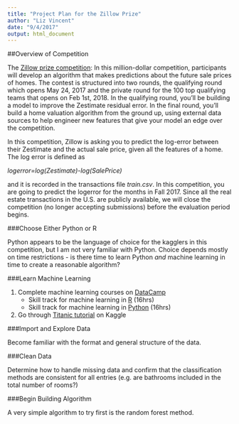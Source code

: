 ```yaml
---
title: "Project Plan for the Zillow Prize"
author: "Liz Vincent"
date: "9/4/2017"
output: html_document 
---
```


##Overview of Competition

The [Zillow prize competition](https://www.kaggle.com/c/zillow-prize-1): In this million-dollar competition, participants will develop an algorithm that makes predictions about the future sale prices of homes. The contest is structured into two rounds, the qualifying round which opens May 24, 2017 and the private round for the 100 top qualifying teams that opens on Feb 1st, 2018. In the qualifying round, you’ll be building a model to improve the Zestimate residual error. In the final round, you’ll build a home valuation algorithm from the ground up, using external data sources to help engineer new features that give your model an edge over the competition.

In this competition, Zillow is asking you to predict the log-error between their Zestimate and the actual sale price, given all the features of a home. The log error is defined as

*logerror=log(Zestimate)-log(SalePrice)*

and it is recorded in the transactions file *train.csv*. In this competition, you are going to predict the logerror for the months in Fall 2017. Since all the real estate transactions in the U.S. are publicly available, we will close the competition (no longer accepting submissions) before the evaluation period begins.

###Choose Either Python or R

Python appears to be the language of choice for the kagglers in this competition, but I am not very familiar with Python. Choice depends mostly on time restrictions - is there time to learn Python *and* machine learning in time to create a reasonable algorithm?

###Learn Machine Learning

1. Complete machine learning courses on [DataCamp](https://www.datacamp.com/home)
    * Skill track for machine learning in [R](https://www.datacamp.com/tracks/machine-learning) (16hrs)
    * Skill track for machine learning in [Python](https://www.datacamp.com/tracks/machine-learning-with-python) (16hrs)
2. Go through [Titanic tutorial](https://www.kaggle.com/c/titanic) on Kaggle

###Import and Explore Data

Become familiar with the format and general structure of the data.

###Clean Data

Determine how to handle missing data and confirm that the classification methods are consistent for all entries (e.g. are bathrooms included in the total number of rooms?)

###Begin Building Algorithm

A very simple algorithm to try first is the random forest method.